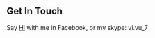 ## Get In Touch
Say [Hi](https://www.facebook.com/profile.php?id=100007342038490) with me in Facebook, or my skype: vi.vu_7